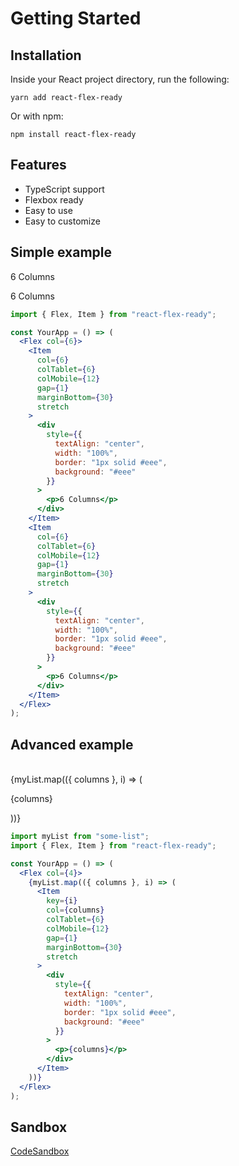 
# Getting Started

## Installation

Inside your React project directory, run the following:

```plaintext
yarn add react-flex-ready
```

Or with npm:

```plaintext
npm install react-flex-ready
```

## Features

- TypeScript support
- Flexbox ready
- Easy to use
- Easy to customize

## Simple example

<Flex col={6}>
  <Item col={6} colTablet={6} colMobile={12} gap={1} marginBottom={30} stretch>
    <div
      style={{
        textAlign: "center",
        width: "100%",
        border: "1px solid #eee",
        background: "#eee"
      }}
    >
      <p>6 Columns</p>
    </div>
  </Item>
  <Item col={6} colTablet={6} colMobile={12} gap={1} marginBottom={30} stretch>
    <div
      style={{
        textAlign: "center",
        width: "100%",
        border: "1px solid #eee",
        background: "#eee"
      }}
    >
      <p>6 Columns</p>
    </div>
  </Item>
</Flex>

```jsx
import { Flex, Item } from "react-flex-ready";

const YourApp = () => (
  <Flex col={6}>
    <Item
      col={6}
      colTablet={6}
      colMobile={12}
      gap={1}
      marginBottom={30}
      stretch
    >
      <div
        style={{
          textAlign: "center",
          width: "100%",
          border: "1px solid #eee",
          background: "#eee"
        }}
      >
        <p>6 Columns</p>
      </div>
    </Item>
    <Item
      col={6}
      colTablet={6}
      colMobile={12}
      gap={1}
      marginBottom={30}
      stretch
    >
      <div
        style={{
          textAlign: "center",
          width: "100%",
          border: "1px solid #eee",
          background: "#eee"
        }}
      >
        <p>6 Columns</p>
      </div>
    </Item>
  </Flex>
);
```

## Advanced example

<br />
<Flex col={4}>
  {myList.map(({ columns }, i) => (
    <Item
      key={i}
      col={columns}
      colTablet={6}
      colMobile={12}
      gap={1}
      marginBottom={30}
      stretch
    >
      <div
        style={{
          textAlign: "center",
          width: "100%",
          border: "1px solid #eee",
          background: "#eee"
        }}
      >
        <p>{columns}</p>
      </div>
    </Item>
  ))}
</Flex>

```jsx
import myList from "some-list";
import { Flex, Item } from "react-flex-ready";

const YourApp = () => (
  <Flex col={4}>
    {myList.map(({ columns }, i) => (
      <Item
        key={i}
        col={columns}
        colTablet={6}
        colMobile={12}
        gap={1}
        marginBottom={30}
        stretch
      >
        <div
          style={{
            textAlign: "center",
            width: "100%",
            border: "1px solid #eee",
            background: "#eee"
          }}
        >
          <p>{columns}</p>
        </div>
      </Item>
    ))}
  </Flex>
);
```

## Sandbox

[CodeSandbox](https://codesandbox.io/s/react-flex-ready-example-q6fdg)
